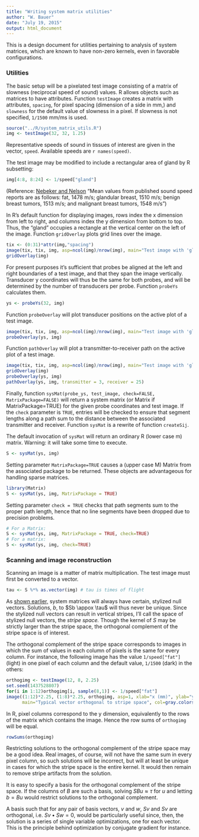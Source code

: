 ```yaml
---
title: "Writing system matrix utilities"
author: "W. Bauer"
date: "July 19, 2015"
output: html_document
---
```


This is a design document for utilities pertaining to analysis of system matrices, which are known to have non-zero kernels, even in favorable configurations.

### Utilities

The basic setup will be a pixelated test image consisting of a matrix of slowness (reciprocal speed of sound) values. R allows objects such as matrices to have attributes. Function `testImage` creates a matrix with attributes, `spacing`, for pixel spacing (dimension of a side in mm,) and `slowness` for the default value of slowness in a pixel. If slowness is not specified, `1/1500` mm/ms is used.

```r
source("../R/system_matrix_utils.R")
img <- testImage(32, 32, 1.25)
```

Representative speeds of sound in tissues of interest are given in the vector, `speed`. Available speeds are `r names(speed)`.

The test image may be modified to include a rectangular area of gland by R subsetting:

```r
img[4:8, 8:24] <- 1/speed["gland"]
```

(Reference: [Nebeker and Nelson](http://www.jultrasoundmed.org/content/31/9/1389.full) "Mean values from published sound speed reports are as follows: fat, 1478 m/s; glandular breast, 1510 m/s; benign breast tumors, 1513 m/s; and malignant breast tumors, 1548 m/s")

In R's default function for displaying images, rows index the x dimension from left to right, and columns index the y dimension from bottom to top. Thus, the "gland" occupies a rectangle at the vertical center on the left of the image. Function `gridOverlay` plots grid lines over the image.

```r
tix <- (0:31)*attr(img,"spacing")
image(tix, tix, img, asp=ncol(img)/nrow(img), main="Test image with 'gland'\nand grid overlay", col=c("blue", "gray"), xlab="x (mm)", ylab="y (mm)")
gridOverlay(img)
```

For present purposes it's sufficient that probes be aligned at the left and right boundaries of a test image, and that they span the image vertically. Transducer y coordinates will thus be the same for both probes, and will be determined by the number of transducers per probe. Function `probeYs` calculates them.

```r
ys <- probeYs(32, img)
```

Function `probeOverlay` will plot transducer positions on the active plot of a test image.

```r
image(tix, tix, img, asp=ncol(img)/nrow(img), main="Test image with 'gland'\nand probe overlay", col=c("blue", "gray"), xlab="x (mm)", ylab="y (mm)")
probeOverlay(ys, img)
```

Function `pathOverlay` will plot a transmitter-to-receiver path on the active plot of a test image.

```r
image(tix, tix, img, asp=ncol(img)/nrow(img), main="Test image with 'gland'\nand all overlays", col=c("blue", "gray"), xlab="x (mm)", ylab="y (mm)")
gridOverlay(img)
probeOverlay(ys, img)
pathOverlay(ys, img, transmitter = 3, receiver = 25)
```

Finally, function `sysMat(probe_ys, test_image, check=FALSE, MatrixPackage=FALSE)` will return a system matrix (or Matrix if MatrixPackage=TRUE) for the given probe coordinates and test image. If the `check` parameter is `TRUE`, entries will be checked to ensure that segment lengths along a path sum to the distance between the associated transmitter and receiver. Function `sysMat` is a rewrite of function `createSij`.

The default invocation of `sysMat` will return an ordinary R (lower case m) matrix. Warning: it will take some time to execute.

```r
S <- sysMat(ys, img)
```

Setting parameter `MatrixPackage=TRUE` causes a (upper case M) Matrix from the associated package to be returned. These objects are advantageous for handling sparse matrices.

```r
library(Matrix)
S <- sysMat(ys, img, MatrixPackage = TRUE)
```

Setting parameter `check = TRUE` checks that path segments sum to the proper path length, hence that no line segments have been dropped due to precision problems.

```r
# For a Matrix:
S <- sysMat(ys, img, MatrixPackage = TRUE, check=TRUE)
# For a matrix:
S <- sysMat(ys, img, check=TRUE)
```

### Scanning and image reconstruction

Scanning an image is a matter of matrix multiplication. The test image must first be converted to a vector.

```r
tau <- S %*% as.vector(img) # tau is times of flight
```

As [shown earlier,](S_kernel_etc.html) system matrices will always have certain, stylized null vectors. Solutions, $b$, to $Sb \appox \tau$ will thus never be unique. Since the stylized null vectors can result in vertical stripes, I'll call the space of stylized null vectors, the *stripe space.* Though the kernel of $S$ may be strictly larger than the stripe space, the orthogonal complement of the stripe space is of interest.

The orthogonal complement of the stripe space corresponds to images in which the sum of values in each column of pixels is the same for every column. For instance, the following image has the value `1/speed["fat"]` (light) in one pixel of each column and the default value, `1/1500` (dark) in the others:

```r
orthogimg <- testImage(12, 8, 2.25)
set.seed(1437528807)
for(i in 1:12)orthogimg[i, sample(8,1)] <- 1/speed["fat"]
image((1:12)*2.25, (1:8)*2.25, orthogimg, asp=1, xlab="x (mm)", ylab="y (mm)",
      main="Typical vector orthogonal to stripe space", col=gray.colors(2))
```

In R, pixel columns correspond to the y dimension, equivalently to the rows of the matrix which contains the image. Hence the row sums of `orthogimg` will be equal.

```r
rowSums(orthogimg)
```

Restricting solutions to the orthogonal complement of the stripe space may be a good idea. Real images, of course, will not have the same sum in every pixel column, so such solutions will be incorrect, but will at least be unique in cases for which the stripe space is the entire kernel. It would then remain to remove stripe artifacts from the solution.

It is easy to specify a basis for the orthogonal complement of the stripe space. If the columns of $B$ are such a basis, solving $SBu \approx \tau$ for $u$ and letting $b = Bu$ would restrict solutions to the orthogonal complement.

A basis such that for any pair of basis vectors, $v$ and $w$, $Sv$ and $Sv$ are orthogonal, i.e. $Sv \bullet Sw = 0,$ would be particularly useful since, then, the solution is a series of single variable optimizations, one for each vector. This is the principle behind optimization by conjugate gradient for instance.
